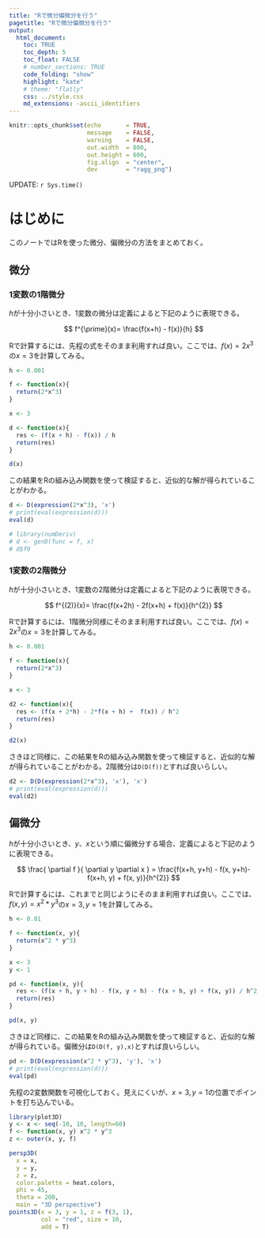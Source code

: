 ```yaml
---
title: "Rで微分偏微分を行う"
pagetitle: "Rで微分偏微分を行う"
output:
  html_document:
    toc: TRUE
    toc_depth: 5
    toc_float: FALSE
    # number_sections: TRUE
    code_folding: "show"
    highlight: "kate"
    # theme: "flatly"
    css: ../style.css
    md_extensions: -ascii_identifiers
---
```


```r
knitr::opts_chunk$set(echo       = TRUE,
                      message    = FALSE,
                      warning    = FALSE,
                      out.width  = 800,
                      out.height = 600,
                      fig.align  = "center",
                      dev        = "ragg_png")
```

<div class="update-right">
UPDATE: `r Sys.time()`
</div>

# はじめに

このノートではRを使った微分、偏微分の方法をまとめておく。

## 微分
### 1変数の1階微分
$h$が十分小さいとき、1変数の微分は定義によると下記のように表現できる。

$$
f^{\prime}(x)= \frac{f(x+h) - f(x)}{h}
$$

Rで計算するには、先程の式をそのまま利用すれば良い。ここでは、$f(x)=2x^3$の$x=3$を計算してみる。

```r
h <- 0.001

f <- function(x){
  return(2*x^3)
}

x <- 3

d <- function(x){
  res <- (f(x + h) - f(x)) / h
  return(res)
}

d(x)
```

この結果をRの組み込み関数を使って検証すると、近似的な解が得られていることがわかる。

```r
d <- D(expression(2*x^3), 'x')
# print(eval(expression(d)))
eval(d)

# library(numDeriv)
# d <- genD(func = f, x)
# d$f0
```

### 1変数の2階微分
$h$が十分小さいとき、1変数の2階微分は定義によると下記のように表現できる。

$$
f^{(2)}(x)= \frac{f(x+2h) - 2f(x+h) + f(x)}{h^{2}}
$$


Rで計算するには、1階微分同様にそのまま利用すれば良い。ここでは、$f(x)=2x^3$の$x=3$を計算してみる。

```r
h <- 0.001

f <- function(x){
  return(2*x^3)
}

x <- 3

d2 <- function(x){
  res <- (f(x + 2*h) - 2*f(x + h) +  f(x)) / h^2
  return(res)
}

d2(x)
```

さきほど同様に、この結果をRの組み込み関数を使って検証すると、近似的な解が得られていることがわかる。2階微分は`D(D(f))`とすれば良いらしい。

```r
d2 <- D(D(expression(2*x^3), 'x'), 'x')
# print(eval(expression(d)))
eval(d2)
```

## 偏微分
$h$が十分小さいとき、$y$、$x$という順に偏微分する場合、定義によると下記のように表現できる。

$$
\frac{ \partial f }{ \partial y \partial x } = \frac{f(x+h, y+h) - f(x, y+h)-f(x+h, y) + f(x, y)}{h^{2}}
$$

Rで計算するには、これまでと同じようにそのまま利用すれば良い。ここでは、$f(x,y)=x^2 * y^3$の$x=3, y=1$を計算してみる。

```r
h <- 0.01

f <- function(x, y){
  return(x^2 * y^3)
}

x <- 3
y <- 1

pd <- function(x, y){
  res <- (f(x + h, y + h) - f(x, y + h) - f(x + h, y) + f(x, y)) / h^2
  return(res)
}

pd(x, y)
```

さきほど同様に、この結果をRの組み込み関数を使って検証すると、近似的な解が得られている。偏微分は`D(D(f, y),x)`とすれば良いらしい。

```r
pd <- D(D(expression(x^2 * y^3), 'y'), 'x')
# print(eval(expression(d)))
eval(pd)
```

先程の2変数関数を可視化しておく。見えにくいが、$x=3, y=1$の位置でポイントを打ち込んでいる。

```r
library(plot3D)
y <- x <- seq(-10, 10, length=60)
f <- function(x, y) x^2 * y^3
z <- outer(x, y, f)

persp3D(
  x = x,
  y = y,
  z = z,
  color.palette = heat.colors,
  phi = 45,
  theta = 200,
  main = "3D perspective")
points3D(x = 3, y = 1, z = f(3, 1),
         col = "red", size = 10, 
         add = T)
```
  
